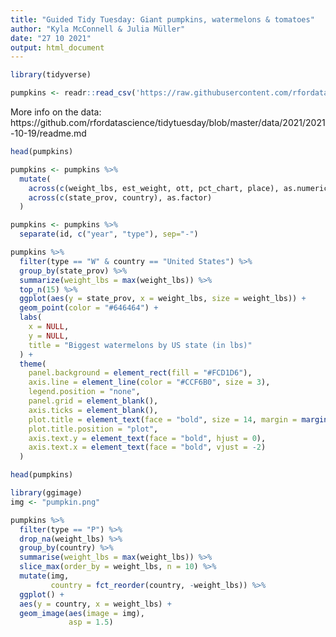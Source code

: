 ```yaml
---
title: "Guided Tidy Tuesday: Giant pumpkins, watermelons & tomatoes"
author: "Kyla McConnell & Julia Müller"
date: "27 10 2021"
output: html_document
---
```


```r
library(tidyverse)

pumpkins <- readr::read_csv('https://raw.githubusercontent.com/rfordatascience/tidytuesday/master/data/2021/2021-10-19/pumpkins.csv')
```

More info on the data:
https://github.com/rfordatascience/tidytuesday/blob/master/data/2021/2021-10-19/readme.md

```r
head(pumpkins)
```

```r
pumpkins <- pumpkins %>% 
  mutate(
    across(c(weight_lbs, est_weight, ott, pct_chart, place), as.numeric),
    across(c(state_prov, country), as.factor)
  )
```

```r
pumpkins <- pumpkins %>% 
  separate(id, c("year", "type"), sep="-")
```

```r
pumpkins %>% 
  filter(type == "W" & country == "United States") %>% 
  group_by(state_prov) %>% 
  summarize(weight_lbs = max(weight_lbs)) %>% 
  top_n(15) %>% 
  ggplot(aes(y = state_prov, x = weight_lbs, size = weight_lbs)) +
  geom_point(color = "#646464") +
  labs(
    x = NULL,
    y = NULL,
    title = "Biggest watermelons by US state (in lbs)"
  ) +
  theme(
    panel.background = element_rect(fill = "#FCD1D6"),
    axis.line = element_line(color = "#CCF6B0", size = 3),
    legend.position = "none",
    panel.grid = element_blank(),
    axis.ticks = element_blank(),
    plot.title = element_text(face = "bold", size = 14, margin = margin(15, 0, 15, 0)),
    plot.title.position = "plot",
    axis.text.y = element_text(face = "bold", hjust = 0),
    axis.text.x = element_text(face = "bold", vjust = -2)
  )
```


```r
head(pumpkins)
```

```r
library(ggimage)
img <- "pumpkin.png"

pumpkins %>% 
  filter(type == "P") %>% 
  drop_na(weight_lbs) %>% 
  group_by(country) %>% 
  summarise(weight_lbs = max(weight_lbs)) %>% 
  slice_max(order_by = weight_lbs, n = 10) %>% 
  mutate(img,
         country = fct_reorder(country, -weight_lbs)) %>% 
  ggplot() +
  aes(y = country, x = weight_lbs) +
  geom_image(aes(image = img),
             asp = 1.5)
```



